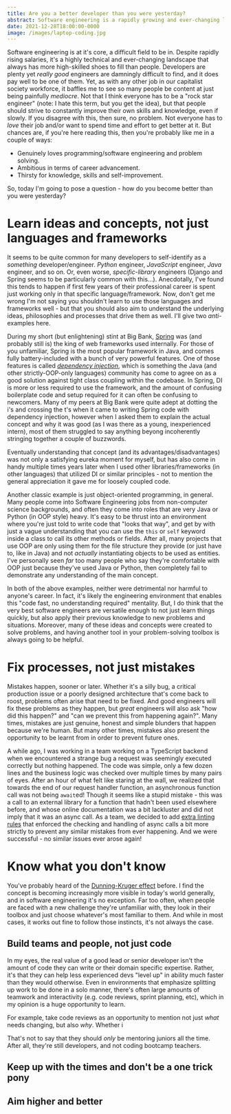 ```yaml
---
title: Are you a better developer than you were yesterday?
abstract: Software engineering is a rapidly growing and ever-changing landscape. If you don't "level up" continuously, you won't advance continuously.
date: 2021-12-28T18:00:00-0000
image: /images/laptop-coding.jpg
---
```


Software engineering is at it's core, a difficult field to be in. Despite rapidly rising salaries, it's a highly technical and ever-changing landscape that always has more high-skilled shoes to fill than people. Developers are plenty yet _really good_ engineers are damningly difficult to find, and it does pay well to be one of them. Yet, as with any other job in our capitalist society workforce, it baffles me to see so many people be content at just being painfully _mediocre_. Not that I think everyone has to be a "rock star engineer" (note: I hate this term, but you get the idea), but that people should strive to constantly improve their own skills and knowledge, even if slowly. If you disagree with this, then sure, no problem. Not everyone has to _love_ their job and/or want to spend time and effort to get better at it. But chances are, if you're here reading this, then you're probably like me in a couple of ways:

- Genuinely loves programming/software engineering and problem solving.
- Ambitious in terms of career advancement.
- Thirsty for knowledge, skills and self-improvement.

So, today I'm going to pose a question - how do you become better than you were yesterday?

# Learn ideas and concepts, not just languages and frameworks
It seems to be quite common for many developers to self-identify as a _something_ developer/engineer. _Python_ engineer, _JavaScript_ engineer, _Java_ engineer, and so on. Or, even worse, _specific-library_ engineers (Django and Spring seems to be particularly common with this...). Anecdotally, I've found this tends to happen if first few years of their professional career is spent just working only in that specific language/framework. Now, don't get me wrong I'm not saying you shouldn't learn to use those languages and frameworks well - but that you should also aim to understand the underlying ideas, philosophies and processes that drive them as well. I'll give two _anti_-examples here.

During my short (but enlightening) stint at Big Bank, [Spring](https://spring.io/) was (and probably still is) the king of web frameworks used internally. For those of you unfamiliar, Spring is the most popular framework in Java, and comes fully battery-included with a bunch of very powerful features. One of those features is called [_dependency injection_](https://stackify.com/dependency-injection/), which is something the Java (and other strictly-OOP-only languages) community has come to agree on as a good solution against tight class coupling within the codebase. In Spring, DI is more or less required to use the framework, and the amount of confusing boilerplate code and setup required for it can often be confusing to newcomers. Many of my peers at Big Bank were quite adept at dotting the i's and crossing the t's when it came to writing Spring code with dependency injection, however when I asked them to explain the actual concept and why it was good (as I was there as a young, inexperienced intern), most of them struggled to say anything beyong incoherently stringing together a couple of buzzwords.

Eventually understanding that concept (and its advantages/disadvantages) was not only a satisfying eureka moment for myself, but has also come in handy multiple times years later when I used other libraries/frameworks (in other languages) that utilized DI or similar principles - not to mention the general appreciation it gave me for loosely coupled code.

Another classic example is just object-oriented programming, in general. Many people come into Software Engineering jobs from non-computer science backgrounds, and often they come into roles that are very Java or Python (in OOP style) heavy. It's easy to be thrust into an environment where you're just told to write code that "looks that way", and get by with just a vague understanding that you can use the `this` or `self` keyword inside a class to call its other methods or fields. After all, many projects that use OOP are only using them for the file structure they provide (or just have to, like in Java) and not _actually_ instantiating objects to be used as entities. I've personally seen _far_ too many people who say they're comfortable with OOP just because they've used Java or Python, then completely fail to demonstrate any understanding of the main concept.

In both of the above examples, neither were detrimental nor harmful to anyone's career. In fact, it's likely the engineering environment that enables this "code fast, no understanding required" mentality. But, I do think that the very best software engineers are versatile enough to not just learn things quickly, but also apply their previous knowledge to new problems and situations. Moreover, many of these ideas and concepts were created to solve problems, and having another tool in your problem-solving toolbox is always going to be helpful.

# Fix processes, not just mistakes

Mistakes happen, sooner or later. Whether it's a silly bug, a critical production issue or a poorly designed architecture that's come back to roost, problems often arise that need to be fixed. And good engineers will fix these problems as they happen, but _great_ engineers will also ask "how did this happen?" and "can we prevent this from happening again?". Many times, mistakes are just genuine, honest and simple blunders that happen because we're human. But many other times, mistakes also present the opportunity to be learnt from in order to prevent future ones.

A while ago, I was working in a team working on a TypeScript backend when we encountered a strange bug a request was seemingly executed correctly but nothing happened. The code was simple, only a few dozen lines and the business logic was checked over multiple times by many pairs of eyes. After an hour of what felt like staring at the wall, we realized that towards the end of our request handler function, an asynchronous function call was not being `await`ed! Though it seems like a stupid mistake - this was a call to an external library for a function that hadn't been used elsewhere before, and whose online documentation was a bit lackluster and did not imply that it was an async call. As a team, we decided to add [extra linting rules](https://github.com/typescript-eslint/typescript-eslint/blob/main/packages/eslint-plugin/docs/rules/no-floating-promises.md) that enforced the checking and handling of async calls a bit more strictly to prevent any similar mistakes from ever happening. And we were successful - no similar issues ever arose again!

# Know what you don't know

You've probably heard of the [Dunning-Kruger effect](https://en.wikipedia.org/wiki/Dunning%E2%80%93Kruger_effect) before. I find the concept is becoming increasingly more visible in today's world generally, and in software engineering it's no exception. Far too often, when people are faced with a new challenge they're unfamiliar with, they look in their toolbox and just choose whatever's most familiar to them. And while in most cases, it works out fine to follow those instincts, it's not always the case.


## Build teams and people, not just code

In my eyes, the real value of a good lead or senior developer isn't the amount of code they can write or their domain specific expertise. Rather, it's that they can help less experienced devs "level up" in ability much faster than they would otherwise. Even in environments that emphasize splitting up work to be done in a solo manner, there's often large amounts of teamwork and interactivity (e.g. code reviews, sprint planning, etc), which in my opinion is a huge opportunity to learn. 

For example, take code reviews as an opportunity to mention not just _what_ needs changing, but also _why_. Whether i

That's not to say that they should _only_ be mentoring juniors all the time. After all, they're still developers, and not coding bootcamp teachers.

## Keep up with the times and don't be a one trick pony

## Aim higher and better
